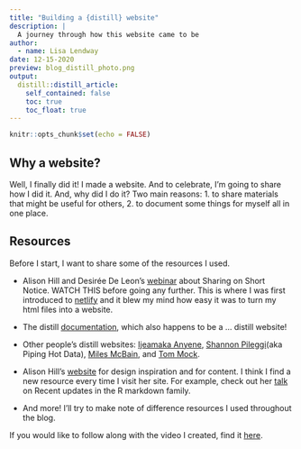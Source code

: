 ```yaml
---
title: "Building a {distill} website"
description: |
  A journey through how this website came to be
author:
  - name: Lisa Lendway
date: 12-15-2020
preview: blog_distill_photo.png
output:
  distill::distill_article:
    self_contained: false
    toc: true
    toc_float: true
---
```



```r
knitr::opts_chunk$set(echo = FALSE)
```

## Why a website?

Well, I finally did it! I made a website. And to celebrate, I'm going to share how I did it. And, why did I do it? Two main reasons: 1. to share materials that might be useful for others, 2. to document some things for myself all in one place. 

## Resources

Before I start, I want to share some of the resources I used.

* Alison Hill and Desirée De Leon's [webinar](https://rstudio.com/resources/webinars/sharing-on-short-notice-how-to-get-your-materials-online-with-r-markdown/) about Sharing on Short Notice. WATCH THIS before going any further. This is where I was first introduced to [netlify](https://www.netlify.com/) and it blew my mind how easy it was to turn my html files into a website.    

* The distill [documentation](https://rstudio.github.io/distill/), which also happens to be a ... distill website!

* Other people's distill websites: [Ijeamaka Anyene](https://ijeamaka-anyene.netlify.app/), [Shannon Pileggi](https://www.pipinghotdata.com/about.html)(aka Piping Hot Data), [Miles McBain](https://milesmcbain.xyz/), and [Tom Mock](https://themockup.blog/).

* Alison Hill's [website](https://alison.rbind.io/) for design inspiration and for content. I think I find a new resource every time I visit her site. For example, check out her [talk](https://alison.rbind.io/talk/2020-larug/) on Recent updates in the R markdown family.   
* And more! I'll try to make note of difference resources I used throughout the blog.

If you would like to follow along with the video I created, find it [here](https://youtu.be/Fm3bsYCilEU). 


